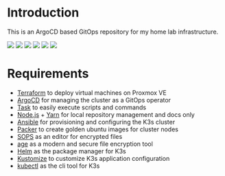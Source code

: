# Introduction

This is an ArgoCD based GitOps repository for my home lab infrastructure.

<div style={{ display: "flex", marginTop: "10px" }}>
  <img src="https://img.shields.io/badge/kubernetes-%23326ce5.svg?style=for-the-badge&logo=kubernetes&logoColor=white" />
  <img
    style={{ marginLeft: "5px" }}
    src="https://img.shields.io/badge/terraform-%235835CC.svg?style=for-the-badge&logo=terraform&logoColor=white"
  />
  <img
    style={{ marginLeft: "5px" }}
    src="https://img.shields.io/badge/ansible-%231A1918.svg?style=for-the-badge&logo=ansible&logoColor=white"
  />
  <img
    style={{ marginLeft: "5px" }}
    src="https://img.shields.io/badge/packer-%23E7EEF0.svg?style=for-the-badge&logo=packer&logoColor=%2302A8EF"
  />
  <img
    style={{ marginLeft: "5px" }}
    src="https://img.shields.io/badge/node.js-6DA55F?style=for-the-badge&logo=node.js&logoColor=white"
  />
  <img
    style={{ marginLeft: "5px" }}
    src="https://img.shields.io/badge/yarn-%232C8EBB.svg?style=for-the-badge&logo=yarn&logoColor=white"
  />
</div>

# Requirements

- [Terraform](https://www.terraform.io/) to deploy virtual machines on Proxmox VE
- [ArgoCD](https://argoproj.github.io/cd/) for managing the cluster as a GitOps operator
- [Task](https://taskfile.dev/) to easily execute scripts and commands
- [Node.js](https://nodejs.org/) + [Yarn](https://yarnpkg.com/) for local repository management and docs only
- [Ansible](https://docs.ansible.com/ansible/latest/installation_guide/intro_installation.html) for provisioning and configuring the K3s cluster
- [Packer](https://www.packer.io/) to create golden ubuntu images for cluster nodes
- [SOPS](https://github.com/getsops/sops) as an editor for encrypted files
- [age](https://github.com/FiloSottile/age) as a modern and secure file encryption tool
- [Helm](https://helm.sh/) as the package manager for K3s
- [Kustomize](https://kustomize.io/) to customize K3s application configuration
- [kubectl](https://kubernetes.io/de/docs/tasks/tools/install-kubectl/) as the cli tool for K3s
